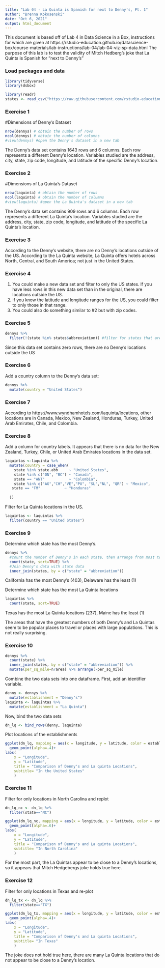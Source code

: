 ---
title: "Lab 04 - La Quinta is Spanish for next to Denny's, Pt. 1"
author: "Brenna Kokosenski"
date: "Oct 6, 2021"
output: html_document
---
This document is based off of Lab 4 in Data Science in a Box, instructions for which are given at https://rstudio-education.github.io/datascience-box/course-materials/lab-instructions/lab-04/lab-04-viz-sp-data.html
The purpose of this lab is to test the validity of  Mitch Hedberg's joke that La Quinta is Spanish for "next to Denny's"

### Load packages and data

```{r load-packages, message = FALSE}
library(tidyverse) 
library(dsbox) 
```

```{r load-data, message = FALSE}
library(readr)
states <- read_csv("https://raw.githubusercontent.com/rstudio-education/datascience-box/master/course-materials/starters/lab/lab-04-viz-sp-data/data/states.csv")
```

### Exercise 1
#Dimensions of Denny's Dataset
```{r}
nrow(dennys) # obtain the number of rows
ncol(dennys) # obtain the number of columns
#view(dennys) #open the Denny's dataset in a new tab
```
The Denny's data set contains 1643 rows and 6 columns. Each row represents a different Denny's location. Variables studied are the address, city, state, zip code, longitude, and latitude of the specific Denny's location.


### Exercise 2
#Dimensions of La Quinta's Dataset
```{r}
nrow(laquinta) # obtain the number of rows
ncol(laquinta) # obtain the number of columns
#view(laquinta) #open the La Quinta's dataset in a new tab
```
The Denny's data set contains 909 rows and 6 columns. Each row represents a different La Quinta's location. Variables studied are the address, city, state, zip code, longitude, and latitude of the specific La Quinta's location.


### Exercise 3
According to the Denny's website, there are no Denny's locations outside of the US. According to the La Quinta website, La Quinta offers hotels across North, Central, and South America; not just in the United States. 


### Exercise 4
1. You could make a new data set and filter to only the US states. If you have less rows in this new data set than in the original, there are locations outside the US.
2. If you know the latitude and longitude ranges for the US, you could filter to only those in that range.
3. You could also do something similar to #2 but with zip codes.


### Exercise 5

```{r}
dennys %>%
  filter(!(state %in% states$abbreviation)) #filter for states that are NOT in the US
```
Since this data set contains zero rows, there are no Denny's locations outside the US

### Exercise 6
Add a country column to the Denny's data set:
```{r}
dennys %>%
  mutate(country = "United States")

```




### Exercise 7
According to https://www.wyndhamhotels.com/laquinta/locations, other locations are in Canada, Mexico, New Zealand, Honduras, Turkey, United Arab Emirates, Chile, and Colombia. 

### Exercise 8
Add a column for country labels. It appears that there is no data for the New Zealand, Turkey, Chile, or United Arab Emirates locations in the data set.
```{r}
laquintas <-laquinta %>%
  mutate(country = case_when(
    state %in% state.abb     ~ "United States",
    state %in% c("ON", "BC") ~ "Canada",
    state == "ANT"           ~ "Colombia",
    state %in% c("AG","CH","VE","PU", "SL","NL", "QR") ~ "Mexico",
   state == "FM"           ~ "Honduras" 
  
  ))
```

Filter for La Quinta locations in the US.
```{r}
laquintas <- laquintas %>%
  filter(country == "United States")
```

### Exercise 9
Determine which state has the most Denny's. 
```{r}
dennys %>%
  #count the number of Denny's in each state, then arrange from most to least
  count(state, sort=TRUE) %>%
  #Join Denny's data with state data
  inner_join(states, by = c("state" = "abbreviation"))
```
California has the most Denny's (403), Delaware has the least (1)

Determine which state has the most La Quinta locations
```{r}
laquintas %>%
  count(state, sort=TRUE)
```

Texas has the most La Quinta locations (237), Maine has the least (1)

The areas that have the greatest numbers of both Denny's and La Quintas seem to be popular places to travel or places with large populations. This is not really surprising.

### Exercise 10

```{r}
dennys %>%
  count(state) %>%
  inner_join(states, by = c("state" = "abbreviation")) %>%
  mutate(per_sq_mile=n/area) %>% arrange(-per_sq_mile)
```

Combine the two data sets into one dataframe. 
First, add an identifier variable.
```{r}
denny <- dennys %>%
  mutate(establishment = "Denny's")
laquinta <- laquintas %>%
  mutate(establishment = "La Quinta")
```

Now, bind the two data sets 
```{r}
dn_lq <- bind_rows(denny, laquinta)
```

Plot locations of the establishments
```{r}
ggplot(dn_lq, mapping = aes(x = longitude, y = latitude, color = establishment)) +
  geom_point(alpha=.4)+
labs(
    x = "Longitude",
    y = "Latitude",
    title = "Comparison of Denny's and La quinta Locations",
    subtitle= "In the United States"
    )
```

### Exercise 11
Filter for only locations in North Carolina and replot
```{r}
dn_lq_nc <- dn_lq %>%
  filter(state=="NC")

ggplot(dn_lq_nc, mapping = aes(x = longitude, y = latitude, color = establishment)) +
  geom_point(alpha=.6)+
labs(
    x = "Longitude",
    y = "Latitude",
    title = "Comparison of Denny's and La quinta Locations",
    subtitle= "In North Carolina"
    )
```
For the most part, the La Quintas appear to be close to a Denny's locations, so it appears that Mitch Hedgebergs joke holds true here.

### Exercise 12
Filter for only locations in Texas and re-plot
```{r}
dn_lq_tx <- dn_lq %>%
  filter(state=="TX")

ggplot(dn_lq_tx, mapping = aes(x = longitude, y = latitude, color = establishment)) +
  geom_point(alpha=.4)+
labs(
    x = "Longitude",
    y = "Latitude",
    title = "Comparison of Denny's and La quinta Locations",
    subtitle= "In Texas"
    )
```

The joke does not hold true here, there are many La Quinta locations that do not appear to be close to a Denny's location.
